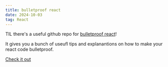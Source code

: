 ```yaml
---
title: bulletproof react
date: 2024-10-03
tag: React
---
```


TIL there's a useful github repo for
[bulletproof react](https://github.com/alan2207/bulletproof-react)!

It gives you a bunch of useufl tips and explanantions on how to make your react
code bulletproof.

[Check it out](https://github.com/alan2207/bulletproof-react)
